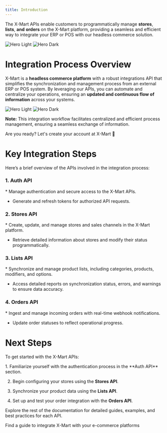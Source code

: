 ```yaml
---
title: Introduction
---
```


The X-Mart APIs enable customers to programmatically manage **stores**, **lists**, **and** **orders** on the X-Mart platform, providing a seamless and efficient way to integrate your ERP or POS with our headless commerce solution.


<img
  className="block dark:hidden"
  src="https://s3.us-east-2.amazonaws.com/admin.artisncore.dev/products/logonegro.png"
  alt="Hero Light"
/>
<img
  className="hidden dark:block"
  src="https://s3.us-east-2.amazonaws.com/admin.artisncore.dev/products/logorojo.png"
  alt="Hero Dark"
/>


# Integration Process Overview

X-Mart is a **headless commerce platform** with a robust integrations API that simplifies the synchronization and management process from an external ERP or POS system. By leveraging our APIs, you can automate and centralize your operations, ensuring an **updated and continuous flow of information** across your systems.


<img
  className="block dark:hidden"
  src="https://s3.us-east-1.amazonaws.com/admin.kfc.production/nuevoclaro.png"
  alt="Hero Light"
/>
<img
  className="hidden dark:block"
  src="https://s3.us-east-1.amazonaws.com/admin.kfc.production/nuevooscuro.png"
  alt="Hero Dark"
/>

**Note:** This integration workflow facilitates centralized and efficient process management, ensuring a seamless exchange of information.

<CardGroup cols={2}>
  <Card
    title="Create an account"
    icon="Key"
    href="https://app.x-mart.io/auth/signin"
  >
    Are you ready? Let's create your account at X-Mart 🚀
  </Card>
</CardGroup>



# Key Integration Steps

Here’s a brief overview of the APIs involved in the integration process:


### 1. Auth API

<Info>
  * Manage authentication and secure access to the X-Mart APIs.

  * Generate and refresh tokens for authorized API requests.
</Info>


### 2. Stores API

<Info>
  * Create, update, and manage stores and sales channels in the X-Mart platform.

  * Retrieve detailed information about stores and modify their status programmatically.
</Info>

### 3. Lists API

<Info>
  * Synchronize and manage product lists, including categories, products, modifiers, and options.

  * Access detailed reports on synchronization status, errors, and warnings to ensure data accuracy.
</Info>


### 4. Orders API

<Info>
  * Ingest and manage incoming orders with real-time webhook notifications.

  * Update order statuses to reflect operational progress.
</Info>

# Next Steps

To get started with the X-Mart APIs:

<Info>
  1. Familiarize yourself with the authentication process in the **Auth API** section.

  2. Begin configuring your stores using the **Stores API**.

  3. Synchronize your product data using the **Lists API**.

  4. Set up and test your order integration with the **Orders API**.
</Info>

Explore the rest of the documentation for detailed guides, examples, and best practices for each API.



<CardGroup cols={2}>
  <Card
    title="Developer guides"
    icon="book-open"
    href="https://docs.x-mart.io/api-reference/authentication/login/post"
  >
    Find a guide to integrate X-Mart with your e-commerce platforms
  </Card>
</CardGroup>
